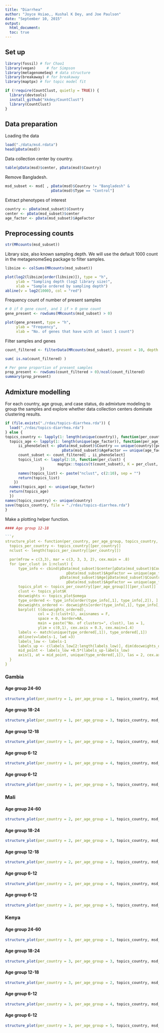 ```yaml
---
title: "Diarrhea"
author: "Joyce Hsiao,, Kushal K Dey, and Joe Paulson"
date: "September 10, 2015"
output: 
  html_document:
  toc: true
---
```



## Set up 

```r
library(fossil) # for Chao1
library(vegan)     # for Simpson
library(metagenomeSeq) # data structure
library(breakaway) # for breakaway
library(maptpx) # for topic model fit

if (!require(CountClust, quietly = TRUE)) {
  library(devtools)
  install_github("kkdey/CountClust")
  library(CountClust)
}
```


## Data preparation

Loading the data 

```r
load("./data/msd.rdata")
head(pData(msd))
```

Data collection center by country.

```r
table(pData(msd)$center, pData(msd)$Country)
```

Remove Bangladesh.

```r
msd_subset <- msd[ , pData(msd)$Country != "Bangladesh" &
                     pData(msd)$Type == "Control"]
```

Extract phenotypes of interest
```r
country <- pData(msd_subset)$Country
center <- pData(msd_subset)$center
age_factor <- pData(msd_subset)$AgeFactor  
```


## Preprocessing counts

```r
str(MRcounts(msd_subset))
```

Library size, also known sampling depth. We will use the default 1000 count in the metagenomeSeq package to filter samples.

```r
libsize <- colSums(MRcounts(msd_subset))

plot(log2(libsize[order(libsize)]), type = "h",
     ylab = "Sampling depth (log2 library size)",
     xlab = "Sample ordered by sampling depth")
abline(v = log2(1000), col = "red")
```


Frequency count of number of present samples

```r
# 0 if 0 gene count, and 1 if > 0 gene count
gene_present <- rowSums(MRcounts(msd_subset) > 0)

plot(gene_present, type = "h",
     ylab = "Frequency",
     xlab = "No. of genes that have with at least 1 count")
```


Filter samples and genes

```r
count_filtered <- filterData(MRcounts(msd_subset), present = 10, depth = 100)

sum( is.na(count_filtered) )

# Per gene proportion of present samples
prop_present <- rowSums(count_filtered > 0)/ncol(count_filtered)
summary(prop_present)
```


## Admixture modelling

For each country, age group, and case status, do admixture modeling to group the samples
and explore whether data collection centers dominate clustering results.


```r
if (file.exists("./rdas/topics-diarrhea.rda")) {
  load("./rdas/topics-diarrhea.rda")  
} else {
topics_country <- lapply(1: length(unique(country)), function(per_country)  {
  topics_age <- lapply(1: length(unique(age_factor)), function(per_age_group) {
      ii_phenoSelect <- pData(msd_subset)$Country == unique(country)[per_country] &
                          pData(msd_subset)$AgeFactor == unique(age_factor)[per_age_group]
      count_subset <- count_filtered[ , ii_phenoSelect]
      topics_list <- lapply(2:10, function(per_clust) {
                        maptpx::topics(t(count_subset), K = per_clust, tol = .005)
                })  
      names(topics_list) <- paste("nclust", c(2:10), sep = "")
      return(topics_list)
    })
  names(topics_age) <- unique(age_factor)
  return(topics_age)
  })
names(topics_country) <- unique(country)
save(topics_country, file = "./rdas/topics-diarrhea.rda")        
}

```

Make a plotting helper function.

```r
#### Age group 12-18

```r
structure_plot <- function(per_country, per_age_group, topics_country, msd_subset) {
  topics_per_country <- topics_country[[per_country]]
  nclust <- length(topics_per_country[[per_country]])

  par(mfrow = c(3,3), mar = c(3, 3, 3, 2), cex.main = .8)
  for (per_clust in 1:nclust) {
      type_info <- cbind(pData(msd_subset)$center[pData(msd_subset)$Country == unique(country)[per_country] &
                            pData(msd_subset)$AgeFactor == unique(age_factor)[per_age_group] ],
                         pData(msd_subset)$Age[pData(msd_subset)$Country == unique(country)[per_country] &
                            pData(msd_subset)$AgeFactor == unique(age_factor)[per_age_group] ] )
      topics_plot <- topics_per_country[[per_age_group]][[per_clust]]
      clust <- topics_plot$K
      docweights <- topics_plot$omega
      type_ordered <- type_info[order(type_info[,1], type_info[,2]), ]
      docweights_ordered <- docweights[order(type_info[,1], type_info[,2]),]
      barplot( t(docweights_ordered), 
               col = 2:(clust+1), axisnames = F,
               space = 0, border=NA,
               main = paste("No. of clusters=", clust), las = 1,
               ylim = c(0,1), cex.axis = 0.3, cex.main=1.4)
      labels <- match(unique(type_ordered[,1]), type_ordered[,1])
      abline(v=labels-1, lwd =3)
      labels_low <- labels-1
      labels_up <- c(labels_low[2:length(labels_low)], dim(docweights_ordered)[1])
      mid_point <- labels_low +0.5*(labels_up-labels_low)
      axis(1, at = mid_point, unique(type_ordered[,1]), las = 2, cex.axis=0.3)
  }
}
```


### Gambia

#### Age group 24-60

```r
structure_plot(per_country = 1, per_age_group = 1, topics_country, msd_subset) 
```

#### Age group 18-24

```r
structure_plot(per_country = 1, per_age_group = 3, topics_country, msd_subset)
```

#### Age group 12-18

```r
structure_plot(per_country = 1, per_age_group = 2, topics_country, msd_subset)
```

#### Age group 6-12

```r
structure_plot(per_country = 1, per_age_group = 4, topics_country, msd_subset)
```

#### Age group 6-12

```r
structure_plot(per_country = 1, per_age_group = 5, topics_country, msd_subset)
```




### Mali

#### Age group 24-60

```r
structure_plot(per_country = 2, per_age_group = 1, topics_country, msd_subset)
```

#### Age group 18-24

```r
structure_plot(per_country = 2, per_age_group = 3, topics_country, msd_subset)
```

#### Age group 12-18

```r
structure_plot(per_country = 2, per_age_group = 2, topics_country, msd_subset)
```

#### Age group 6-12

```r
structure_plot(per_country = 2, per_age_group = 4, topics_country, msd_subset)
```

#### Age group 6-12

```r
structure_plot(per_country = 2, per_age_group = 5, topics_country, msd_subset)
```



### Kenya

#### Age group 24-60

```r
structure_plot(per_country = 3, per_age_group = 1, topics_country, msd_subset)
```

#### Age group 18-24

```r
structure_plot(per_country = 3, per_age_group = 3, topics_country, msd_subset)
```

#### Age group 12-18

```r
structure_plot(per_country = 3, per_age_group = 2, topics_country, msd_subset)
```

#### Age group 6-12

```r
structure_plot(per_country = 3, per_age_group = 4, topics_country, msd_subset)
```

#### Age group 6-12

```r
structure_plot(per_country = 3, per_age_group = 5, topics_country, msd_subset)
```

